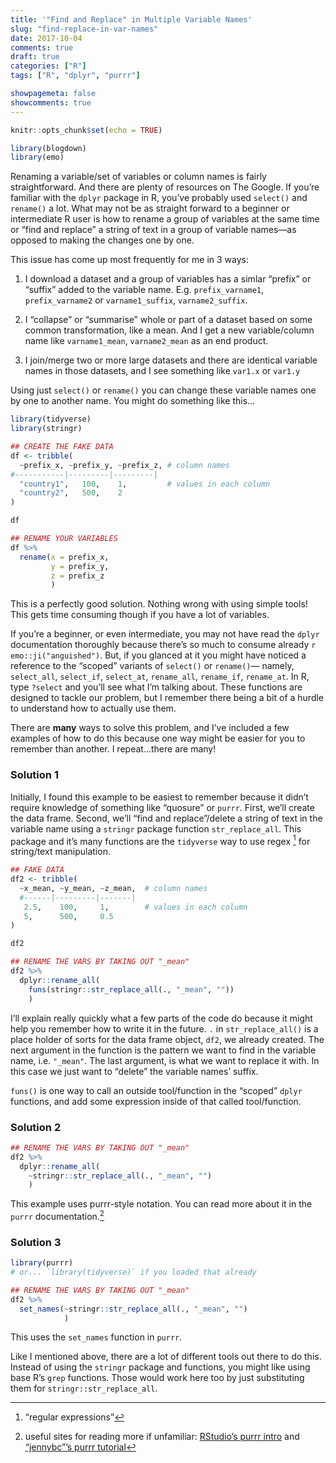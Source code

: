 ```yaml
---
title: '"Find and Replace" in Multiple Variable Names'
slug: "find-replace-in-var-names"
date: 2017-10-04
comments: true
draft: true
categories: ["R"]
tags: ["R", "dplyr", "purrr"]

showpagemeta: false
showcomments: true
---
```


```r
knitr::opts_chunk$set(echo = TRUE)

library(blogdown)
library(emo)
```


Renaming a variable/set of variables or column names is fairly straightforward. And there are plenty of resources on The Google. If you're familiar with the `dplyr` package in R, you've probably used `select()` and `rename()` a lot. What may not be as straight forward to a beginner or intermediate R user is how to rename a group of variables at the same time or "find and replace" a string of text in a group of variable names---as opposed to making the changes one by one.

This issue has come up most frequently for me in 3 ways:

1. I download a dataset and a group of variables has a simlar "prefix" or "suffix" added to the variable name. E.g. `prefix_varname1`, `prefix_varname2` or `varname1_suffix`, `varname2_suffix`.

2. I "collapse" or "summarise" whole or part of a dataset based on some common transformation, like a mean. And I get a new variable/column name like `varname1_mean`, `varname2_mean` as an end product.

3. I join/merge two or more large datasets and there are identical variable names in those datasets, and I see something like `var1.x` or `var1.y`

Using just `select()` or `rename()` you can change these variable names one by one to another name. You might do something like this...


```r
library(tidyverse)
library(stringr)

## CREATE THE FAKE DATA
df <- tribble(
  ~prefix_x, ~prefix_y, ~prefix_z, # column names
#-----------|---------|---------|
  "country1",   100,    1,         # values in each column
  "country2",   500,    2
)

df

## RENAME YOUR VARIABLES
df %>%
  rename(x = prefix_x,
         y = prefix_y,
         z = prefix_z
         )
```


This is a perfectly good solution. Nothing wrong with using simple tools! This gets time consuming though if you have a lot of variables.

If you're a beginner, or even intermediate, you may not have read the `dplyr` documentation thoroughly because there's so much to consume already `r emo::ji("anguished")`. But, if you glanced at it you might have noticed a reference to the "scoped" variants of `select()` or `rename()`--- namely, `select_all`, `select_if`, `select_at`, `rename_all`, `rename_if`, `rename_at`. In R, type `?select` and you'll see what I'm talking about. These functions are designed to tackle our problem, but I remember there being a bit of a hurdle to understand how to actually use them.

There are **many** ways to solve this problem, and I've included a few examples of how to do this because one way might be easier for you to remember than another. I repeat...there are many!



### Solution 1

Initially, I found this example to be easiest to remember because it didn't require knowledge of something like "quosure" or `purrr`. First, we'll create the data frame. Second, we'll "find and replace"/delete a string of text in the variable name using a `stringr` package function `str_replace_all`. This package and it's many functions are the `tidyverse` way to use regex [^1] for string/text manipulation.

[^1]: "regular expressions"

```r
## FAKE DATA
df2 <- tribble(
  ~x_mean, ~y_mean, ~z_mean,  # column names
  #------|---------|-------|
   2.5,    100,     1,        # values in each column
   5,      500,     0.5
)

df2

## RENAME THE VARS BY TAKING OUT "_mean"
df2 %>%
  dplyr::rename_all(
    funs(stringr::str_replace_all(., "_mean", ""))
    )
```

I'll explain really quickly what a few parts of the code do because it might help you remember how to write it in the future. `.` in `str_replace_all()` is a place holder of sorts for the data frame object, `df2`, we already created. The next argument in the function is the pattern we want to find in the variable name, i.e. `"_mean"`. The last argument, is what we want to replace it with. In this case we just want to "delete" the variable names' suffix.

`funs()` is one way to call an outside tool/function in the "scoped" `dplyr` functions, and add some expression inside of that called tool/function.



### Solution 2
```r
## RENAME THE VARS BY TAKING OUT "_mean"
df2 %>%
  dplyr::rename_all(
    ~stringr::str_replace_all(., "_mean", "")
    )
```
This example uses purrr-style notation. You can read more about it in the `purrr` documentation.[^2]


[^2]: useful sites for reading more if unfamiliar: [RStudio's purrr intro](http://purrr.tidyverse.org) and ["jennybc"'s purrr tutorial](https://jennybc.github.io/purrr-tutorial/)


### Solution 3
```r
library(purrr)
# or... `library(tidyverse)` if you loaded that already

## RENAME THE VARS BY TAKING OUT "_mean"
df2 %>%
  set_names(~stringr::str_replace_all(., "_mean", "")
            )
```
This uses the `set_names` function in `purrr`.

Like I mentioned above, there are a lot of different tools out there to do this. Instead of using the `stringr` package and functions, you might like using base R's `grep` functions. Those would work here too by just substituting them for `stringr::str_replace_all`.
